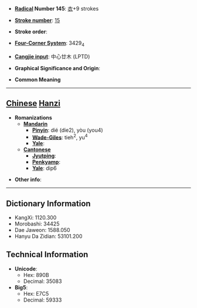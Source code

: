 * '''[[Wiktionary:Chinese radical index| Radical]] Number 145''': [[Wiktionary:Chinese radical index 衣|衣]]+9 strokes

* '''[[Wiktionary:Chinese total strokes index|Stroke number]]''': [[Wiktionary:Chinese total strokes index 15|15]]

* '''Stroke order''': 

* '''[[Wiktionary:Chinese four corner index|Four-Corner System]]''': 3429<sub>4</sub>

* '''[[Wiktionary:Chinese Cangjie index|Cangjie input]]''': 中心廿木 (LPTD)

* '''Graphical Significance and Origin''': 

* '''Common Meaning'''

----

== [[Chinese]] [[Hanzi]] ==

* '''Romanizations'''
** '''[[Mandarin]]'''
*** '''[[Pinyin]]''': dié (die2), yòu (you4)
*** '''[[Wade-Giles]]''': tieh<sup>2</sup>, yu<sup>4</sup>
*** '''[[Yale]]''': 
** '''[[Cantonese]]'''
*** '''[[Jyutping]]''':
*** '''[[Penkyamp]]''': 
*** '''[[Yale]]''': dip6

* '''Other info''': 

----

== Dictionary Information ==

* KangXi: 1120.300
* Morobashi: 34425
* Dae Jaweon: 1588.050
* Hanyu Da Zidian: 53101.200

== Technical Information ==

* '''Unicode''':
** Hex: 890B
** Decimal: 35083
* '''Big5''':
** Hex: E7C5
** Decimal: 59333